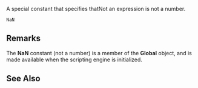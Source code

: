 A special constant that specifies thatNot an expression is not a number.

 NaN 
==Remarks==
The '''NaN''' constant (not a number) is a member of the '''Global''' object, and is made available when the scripting engine is initialized.


==See Also==

              

              
